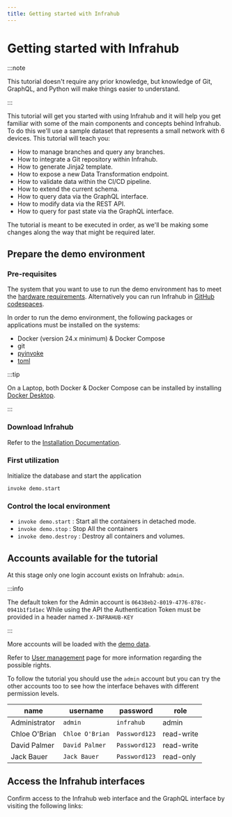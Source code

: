 ```yaml
---
title: Getting started with Infrahub
---
```


# Getting started with Infrahub

:::note

This tutorial doesn't require any prior knowledge, but knowledge of Git, GraphQL, and Python will make things easier to understand.

:::

This tutorial will get you started with using Infrahub and it will help you get familiar with some of the main components and concepts behind Infrahub. To do this we'll use a sample dataset that represents a small network with 6 devices. This tutorial will teach you:

- How to manage branches and query any branches.
- How to integrate a Git repository within Infrahub.
- How to generate Jinja2 template.
- How to expose a new Data Transformation endpoint.
- How to validate data within the CI/CD pipeline.
- How to extend the current schema.
- How to query data via the GraphQL interface.
- How to modify data via the REST API.
- How to query for past state via the GraphQL interface.

The tutorial is meant to be executed in order, as we'll be making some changes along the way that might be required later.

## Prepare the demo environment

### Pre-requisites

The system that you want to use to run the demo environment has to meet the [hardware requirements](/topics/hardware-requirements). Alternatively you can run Infrahub in [GitHub codespaces](/guides/installation#github-codespaces).

In order to run the demo environment, the following packages or applications must be installed on the systems:

- Docker (version 24.x minimum) & Docker Compose
- git
- [pyinvoke](https://www.pyinvoke.org/)
- [toml](https://pypi.org/project/toml/)

:::tip

On a Laptop, both Docker & Docker Compose can be installed by installing [Docker Desktop](https://www.docker.com/products/docker-desktop/).

:::

### Download Infrahub

Refer to the [Installation Documentation](/guides/installation).

### First utilization

Initialize the database and start the application

```shell
invoke demo.start
```

### Control the local environment

- `invoke demo.start` : Start all the containers in detached mode.
- `invoke demo.stop` : Stop All the containers
- `invoke demo.destroy` : Destroy all containers and volumes.

## Accounts available for the tutorial

At this stage only one login account exists on Infrahub: `admin`.

:::info

The default token for the Admin account is `06438eb2-8019-4776-878c-0941b1f1d1ec`
While using the API the Authentication Token must be provided in a header named `X-INFRAHUB-KEY`

:::

More accounts will be loaded with the [demo data](/topics/local-demo-environment#load-some-data).

Refer to [User management](/topics/auth/) page for more information regarding the possible rights.

To follow the tutorial you should use the `admin` account but you can try the other accounts too to see how the interface behaves with different permission levels.

| name          | username        | password      | role       |
| ------------- | --------------- | ------------- | ---------- |
| Administrator | `admin`         | `infrahub`    | admin      |
| Chloe O'Brian | `Chloe O'Brian` | `Password123` | read-write |
| David Palmer  | `David Palmer`  | `Password123` | read-write |
| Jack Bauer    | `Jack Bauer`    | `Password123` | read-only  |

## Access the Infrahub interfaces

Confirm access to the Infrahub web interface and the GraphQL interface by visiting the following links:

<ReferenceLink title="Access the Web interface" url="http://localhost:8000" openInNewTab />

<ReferenceLink title="Access the GraphQL interface" url="http://localhost:8000/graphql" openInNewTab />
